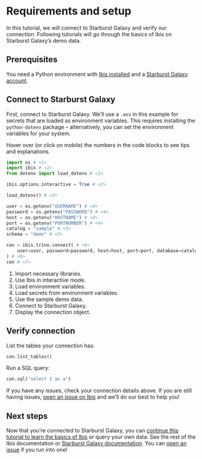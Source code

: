 # Requirements and setup

In this tutorial, we will connect to Starburst Galaxy and verify our connection. Following tutorials will go through the basics of Ibis on Starburst Galaxy's demo data.

## Prerequisites

You need a Python environment with [Ibis installed](/install.qmd) and a [Starburst Galaxy account](https://www.starburst.io/platform/starburst-galaxy/start).

## Connect to Starburst Galaxy

First, connect to Starburst Galaxy. We'll use a `.env` in this  example for secrets that are loaded as environment variables. This requires installing the `python-dotenv` package -- alternatively, you can set the environment variables for your system.

::: {.callout-tip}
Hover over (or click on mobile) the numbers in the code blocks to see tips and explanations.
:::

```python
import os # <1>
import ibis # <1>
from dotenv import load_dotenv # <1>

ibis.options.interactive = True # <2>

load_dotenv() # <3>

user = os.getenv("USERNAME") # <4>
password = os.getenv("PASSWORD") # <4>
host = os.getenv("HOSTNAME") # <4>
port = os.getenv("PORTNUMBER") # <4>
catalog = "sample" # <5>
schema = "demo" # <5>

con = ibis.trino.connect( # <6>
    user=user, password=password, host=host, port=port, database=catalog, schema=schema # <6>
) # <6>
con # <7>
```

1. Import necessary libraries.
2. Use Ibis in interactive mode.
3. Load environment variables.
4. Load secrets from environment variables.
5. Use the sample demo data.
6. Connect to Starburst Galaxy.
7. Display the connection object.

## Verify connection

List the tables your connection has:

```python
con.list_tables()
```

Run a SQL query:

```python
con.sql("select 1 as a")
```

If you have any issues, check your connection details above. If you are still having issues, [open an issue on Ibis](https://github.com/ibis/ibis-project/issues/new/choose) and we'll do our best to help you!

## Next steps

Now that you're connected to Starburst Galaxy, you can [continue this tutorial to learn the basics of Ibis](1_basics.qmd) or query your own data. See the rest of the Ibis documentation or [Starburst Galaxy documentation](https://docs.starburst.io/starburst-galaxy). You can [open an issue](https://github.com/ibis-project/ibis/issues/new/choose) if you run into one!
